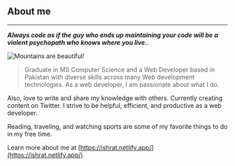 
<Head>
  <title>{aboutSeo.title}</title>
  <meta name="description" content={aboutSeo.desc} />
  <meta name="viewport" content="width=device-width, initial-scale=1" />
  <link rel="icon" href="/favicon.ico" />
</Head>

<div className="lg:container lg:mx-auto md:container md:mx-auto xl:container xl:mx-auto 2xl:container 2xl:mx-auto">
<Layout>
<div className="flex justify-center pt-14 pb-10 sm:px-6">

<article className="prose lg:prose-xl">

## About me
<hr className="border-4 border-violet-400 duration-500" />


_**Always code as if the guy who ends up maintaining your code will be a violent psychopath who knows where you live.**_.

![Mountains are beautiful!](https://images.unsplash.com/photo-1677040628614-53936ff66632?ixlib=rb-4.0.3&ixid=MnwxMjA3fDB8MHxwaG90by1wYWdlfHx8fGVufDB8fHx8&auto=format&fit=crop&w=870&q=80)

> Graduate in MS Computer Science and a Web Developer based in Pakistan with diverse skills across many Web development technologies. As a web developer, I am passionate about what I do.

Also, love to write and share my knowledge with others. Currently creating content on Twitter. I strive to be helpful, efficient, and productive as a web developer.

Reading, traveling, and watching sports are some of my favorite things to do in my free time.



Learn more about me at [https://ishrat.netlify.app/](https://ishrat.netlify.app/)


</article>
</div>
</Layout>
</div>
